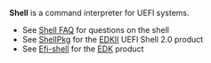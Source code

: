 {{Shell}}
{{Template:disambig}}

'''Shell''' is a command interpreter for UEFI systems.

*See [[Shell FAQ]] for questions on the shell 
*See [[ShellPkg]] for the [[EDKII]] UEFI Shell 2.0 product
*See [[Efi-shell]] for the [[Efidevkit|EDK]] product